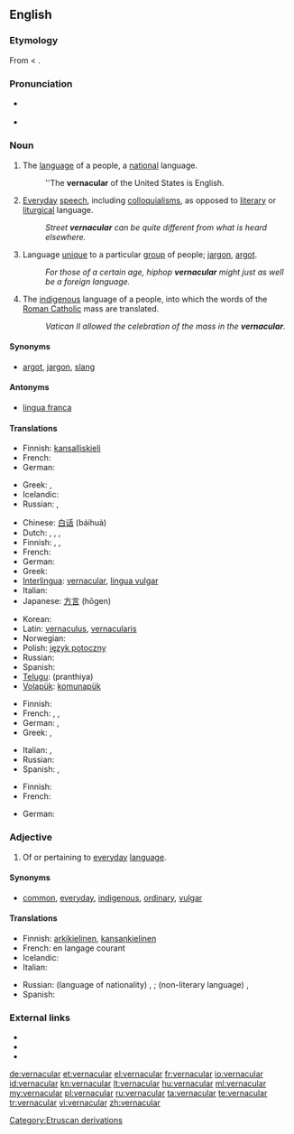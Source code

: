 {{was wotd|2010|March|1}}
==English==
{{wikipedia}}

===Etymology===
From {{etyl|la}} {{term|vernaculus|vernāculus|domestic, indigenous, of or pertaining to home-born slaves|lang=la}} < {{term|verna||a native, a home-born slave (one born in his master's house)|lang=la}}.

===Pronunciation===
* {{a|UK}} {{IPA|/vəˈnæk.jə.lə/|/vəˈnæk.jʊ.lə/}}
* {{a|US}} {{IPA|/vɚˈnæk.jə.lɚ/}}

===Noun===
{{en-noun}}

# The [[language]] of a people, a [[national]] language.
#: ''The '''vernacular''' of the United States is English.
# [[everyday|Everyday]] [[speech]], including [[colloquialism]]s, as opposed to [[literary]] or [[liturgical]] language.
#: ''Street '''vernacular''' can be quite different from what is heard elsewhere.''
# Language [[unique]] to a particular [[group]] of people; [[jargon]], [[argot]].
#: ''For those of a certain age, hiphop '''vernacular''' might just as well be a foreign language.''
# {{Christianity|uncountable}} The [[indigenous]] language of a people, into which the words of the [[Roman Catholic]] mass are translated.
#: ''Vatican II allowed the celebration of the mass in the '''vernacular'''.''

====Synonyms====
* {{sense|language unique to a group}} [[argot]], [[jargon]], [[slang]]

====Antonyms====
* {{sense|national language}} [[lingua franca]]

====Translations====
{{trans-top|national language}}
* Finnish: [[kansalliskieli]]
* French: {{t|fr|langue nationale}}
* German: {{t|de|Amtssprache|f}}
{{trans-mid}}
* Greek: {{t|el|δημώδης|f|tr=dimódis}}, {{qualifier|colloquial}} {{t|el|ντοπιολαλιά|f|tr=ntopiolaliá}}
* Icelandic: {{t|is|þjóðtunga|f}}
* Russian: {{t|ru|народный язык|m|tr=naródnyj jazýk}}, {{t|ru|местный диалект|m|tr=méstnyj dialékt}}
{{trans-bottom}}

{{trans-top|everyday speech}}
* Chinese: [[白话]] (báihuà)
* Dutch: {{t|nl|volkstaal|f}}, {{t|nl|omgangstaal|f}}, {{t-|nl|volksmond|m}}, {{t+|nl|spreektaal|f}}
* Finnish: {{t|fi|arkikieli}}, {{t-|fi|kansankieli}},  {{t+|fi|puhekieli}}
* French: {{t+|fr|vernaculaire|m}}
* German: {{t+|de|Umgangssprache|f}}
* Greek: {{t|el|δημώδης|f|tr=dimódis}}
* [[Interlingua]]: [[#Interlingua|vernacular]], [[lingua vulgar]]
* Italian: {{t+|it|vernacolare|m}}
* Japanese: [[方言]] (hōgen)
{{trans-mid}}
* Korean: {{t+|ko|사투리|tr=saturi|sc=Hang}}
* Latin: [[vernaculus]], [[vernacularis]]
* Norwegian: {{t|no|dagligtale|m}}
* Polish: [[język potoczny]]
* Russian: {{t+|ru|просторечие|n|tr=prostoréčie}}
* Spanish: {{t+|es|vernáculo|m}}
* [[Telugu]]: (pranthiya)
* [[Volapük]]: [[komunapük]]
{{trans-bottom}}

{{trans-top|language unique to a particular group of people}}
* Finnish: {{t+|fi|slangi}}
* French: {{t+|fr|dialecte|m}},  {{t+|fr|idiome|m}},  {{t+|fr|patois|m}}
* German: {{t+|de|Dialekt|m}}, {{t+|de|Idiom|n}}
* Greek: {{t+|el|διάλεκτος|f|tr=diálektos}}, {{t+|el|ιδίωμα|n|tr=idíoma}}
{{trans-mid}}
* Italian: {{t+|it|dialetto|m}},  {{t+|it|idioma}}
* Russian: {{t|ru|профессиональный жаргон|n|tr=professional’nyi žargón}}
* Spanish: {{t+|es|idioma|m}},  {{t+|es|dialecto|m}}
{{trans-bottom}}

{{trans-top|(christianity) indigenous language of a people}}
* Finnish: {{t-|fi|kansankieli}}
* French: {{t|fr|langue vulgaire|f}}
{{trans-mid}}
* German: {{t|de|Volkssprache|f}}
{{trans-bottom}}

===Adjective===
{{en-adj}}

# Of or pertaining to [[everyday]] [[language]].

====Synonyms====
* {{sense|of everyday language}} [[common]], [[everyday]], [[indigenous]], [[ordinary]], [[vulgar]]

====Translations====
{{trans-top|pertaining to everyday language}}
* Finnish: [[arkikielinen]], [[kansankielinen]]
* French: en langage courant
* Icelandic: {{t|is|þjóðtungu-}}
* Italian: {{t+|it|vernacolare}}
{{trans-mid}}
* Russian: (language of nationality) {{t+|ru|народный|tr=naródnyj}}, {{t+|ru|местный|tr=méstnyj}}; (non-literary language) {{t|ru|просторечный|n|tr=prostoréčnyj}}, {{t|ru|разговорный|n|tr=razgovórnyj}}
* Spanish: {{t|es|vernáculo}}
{{trans-bottom}}

===External links===
* {{R:Webster 1913}}
* {{R:Century 1911}}
* {{R:OneLook}}

[[Category:Etruscan derivations]]

[[de:vernacular]]
[[et:vernacular]]
[[el:vernacular]]
[[fr:vernacular]]
[[io:vernacular]]
[[id:vernacular]]
[[kn:vernacular]]
[[lt:vernacular]]
[[hu:vernacular]]
[[ml:vernacular]]
[[my:vernacular]]
[[pl:vernacular]]
[[ru:vernacular]]
[[ta:vernacular]]
[[te:vernacular]]
[[tr:vernacular]]
[[vi:vernacular]]
[[zh:vernacular]]